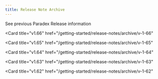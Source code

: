 ```yaml
---
title: Release Note Archive
---
```


See previous Paradex Release information

<CardGroup cols={3}>

<Card
  title="v1.66"
  href="/getting-started/release-notes/archive/v-1-66"
>
</Card>

<Card
  title="v1.65"
  href="/getting-started/release-notes/archive/v-1-65"
>
</Card>

<Card
  title="v1.64"
  href="/getting-started/release-notes/archive/v-1-64"
>
</Card>

<Card
  title="v1.63"
  href="/getting-started/release-notes/archive/v-1-63"
>
</Card>

<Card
  title="v1.62"
  href="/getting-started/release-notes/archive/v-1-62"
>
</Card>

</CardGroup>